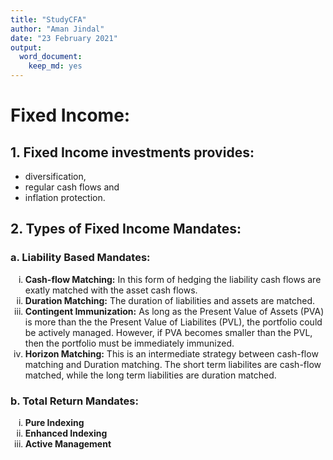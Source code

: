 ```yaml
---
title: "StudyCFA"
author: "Aman Jindal"
date: "23 February 2021"
output: 
  word_document: 
    keep_md: yes
---
```


# Fixed Income:

## 1. Fixed Income investments provides:
- diversification,
- regular cash flows and 
- inflation protection.

## 2. Types of Fixed Income Mandates:

### a. Liability Based Mandates:

i. **Cash-flow Matching:** 
    In this form of hedging the liability cash flows are exatly matched with the asset cash flows.
ii. **Duration Matching:** 
    The duration of liabilities and assets are matched.
iii. **Contingent Immunization:**
    As long as the Present Value of Assets (PVA) is more than the the Present Value of Liabilites (PVL), the portfolio could         be actively managed. However, if PVA becomes smaller than the PVL, then the portfolio must be immediately immunized.
iv. **Horizon Matching:**
    This is an intermediate strategy between cash-flow matching and Duration matching. The short term liabilites are                 cash-flow matched, while the long term liabilities are duration matched.

### b. Total Return Mandates:

i. **Pure Indexing**
ii. **Enhanced Indexing**
iii. **Active Management**
        

            
    
    
    
    
    
    